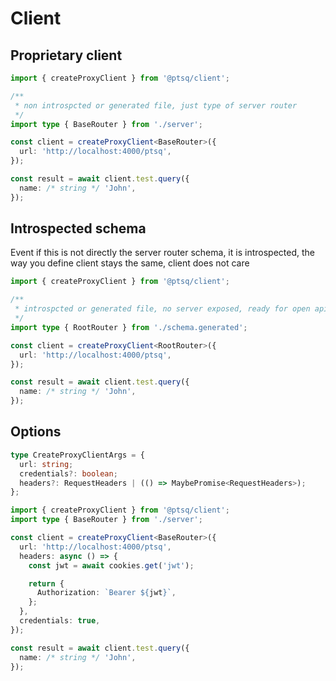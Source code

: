 # Client

## Proprietary client

```ts title="client.ts"
import { createProxyClient } from '@ptsq/client';

/**
 * non introspcted or generated file, just type of server router
 */
import type { BaseRouter } from './server';

const client = createProxyClient<BaseRouter>({
  url: 'http://localhost:4000/ptsq',
});

const result = await client.test.query({
  name: /* string */ 'John',
});
```

## Introspected schema

Event if this is not directly the server router schema, it is introspected, the way you define client stays the same, client does not care

```ts title="client.ts"
import { createProxyClient } from '@ptsq/client';

/**
 * introspcted or generated file, no server exposed, ready for open api
 */
import type { RootRouter } from './schema.generated';

const client = createProxyClient<RootRouter>({
  url: 'http://localhost:4000/ptsq',
});

const result = await client.test.query({
  name: /* string */ 'John',
});
```

## Options

```ts
type CreateProxyClientArgs = {
  url: string;
  credentials?: boolean;
  headers?: RequestHeaders | (() => MaybePromise<RequestHeaders>);
};
```

```ts title="client.ts"
import { createProxyClient } from '@ptsq/client';
import type { BaseRouter } from './server';

const client = createProxyClient<BaseRouter>({
  url: 'http://localhost:4000/ptsq',
  headers: async () => {
    const jwt = await cookies.get('jwt');

    return {
      Authorization: `Bearer ${jwt}`,
    };
  },
  credentials: true,
});

const result = await client.test.query({
  name: /* string */ 'John',
});
```
